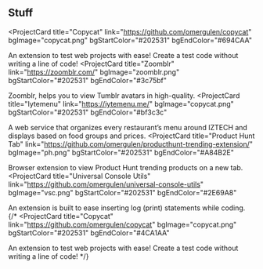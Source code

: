 ## Stuff

<ProjectCard
  title="Copycat"
  link="https://github.com/omergulen/copycat"
  bgImage="copycat.png"
  bgStartColor="#202531"
  bgEndColor="#694CAA"
>
  An extension to test web projects with ease! Create a test code without writing a line of code!
</ProjectCard>
<ProjectCard
  title="Zoomblr"
  link="https://zoomblr.com/"
  bgImage="zoomblr.png"
  bgStartColor="#202531"
  bgEndColor="#3c75bf"
>
  Zoomblr, helps you to view Tumblr avatars in high-quality.
</ProjectCard>
<ProjectCard
  title="Iytemenu"
  link="https://iytemenu.me/"
  bgImage="copycat.png"
  bgStartColor="#202531"
  bgEndColor="#bf3c3c"
>
  A web service that organizes every restaurant’s menu around IZTECH and displays based on food groups and prices.
</ProjectCard>
<ProjectCard
  title="Product Hunt Tab"
  link="https://github.com/omergulen/producthunt-trending-extension/"
  bgImage="ph.png"
  bgStartColor="#202531"
  bgEndColor="#A84B2E"
>
  Browser extension to view Product Hunt trending products on a new tab.
</ProjectCard>
<ProjectCard
  title="Universal Console Utils"
  link="https://github.com/omergulen/universal-console-utils"
  bgImage="vsc.png"
  bgStartColor="#202531"
  bgEndColor="#2E69A8"
>
  An extension is built to ease inserting log (print) statements while coding.
</ProjectCard>
{/* <ProjectCard
  title="Copycat"
  link="https://github.com/omergulen/copycat"
  bgImage="copycat.png"
  bgStartColor="#202531"
  bgEndColor="#4CA1AA"
>
  An extension to test web projects with ease! Create a test code without writing a line of code!
</ProjectCard> */}
